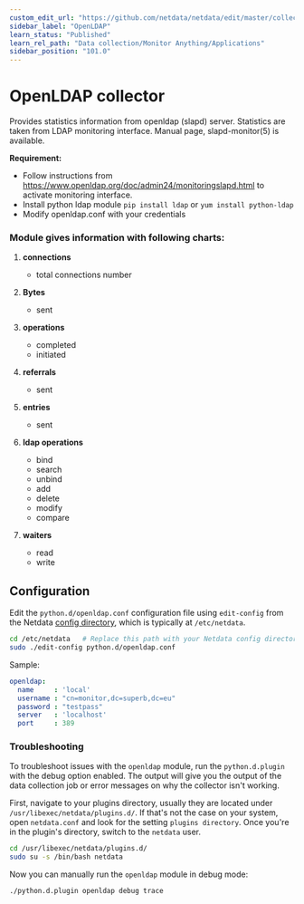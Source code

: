 ```yaml
---
custom_edit_url: "https://github.com/netdata/netdata/edit/master/collectors/python.d.plugin/openldap/README.md"
sidebar_label: "OpenLDAP"
learn_status: "Published"
learn_rel_path: "Data collection/Monitor Anything/Applications"
sidebar_position: "101.0"
---
```



# OpenLDAP collector

Provides statistics information from openldap (slapd) server.
Statistics are taken from LDAP monitoring interface. Manual page, slapd-monitor(5) is available.

**Requirement:**

-   Follow instructions from <https://www.openldap.org/doc/admin24/monitoringslapd.html> to activate monitoring interface.
-   Install python ldap module `pip install ldap` or `yum install python-ldap`
-   Modify openldap.conf with your credentials

### Module gives information with following charts:

1.  **connections**

    -   total connections number

2.  **Bytes**

    -   sent

3.  **operations**

    -   completed
    -   initiated

4.  **referrals**

    -   sent

5.  **entries**

    -   sent

6.  **ldap operations**

    -   bind
    -   search
    -   unbind 
    -   add
    -   delete
    -   modify
    -   compare

7.  **waiters**

    -   read
    -   write

## Configuration

Edit the `python.d/openldap.conf` configuration file using `edit-config` from the Netdata [config
directory](/docs/getting-started/manage-and-configure/configuration), which is typically at `/etc/netdata`.

```bash
cd /etc/netdata   # Replace this path with your Netdata config directory, if different
sudo ./edit-config python.d/openldap.conf
```

Sample:

```yaml
openldap:
  name     : 'local'
  username : "cn=monitor,dc=superb,dc=eu"
  password : "testpass"
  server   : 'localhost'
  port     : 389
```




### Troubleshooting

To troubleshoot issues with the `openldap` module, run the `python.d.plugin` with the debug option enabled. The 
output will give you the output of the data collection job or error messages on why the collector isn't working.

First, navigate to your plugins directory, usually they are located under `/usr/libexec/netdata/plugins.d/`. If that's 
not the case on your system, open `netdata.conf` and look for the setting `plugins directory`. Once you're in the 
plugin's directory, switch to the `netdata` user.

```bash
cd /usr/libexec/netdata/plugins.d/
sudo su -s /bin/bash netdata
```

Now you can manually run the `openldap` module in debug mode:

```bash
./python.d.plugin openldap debug trace
```

